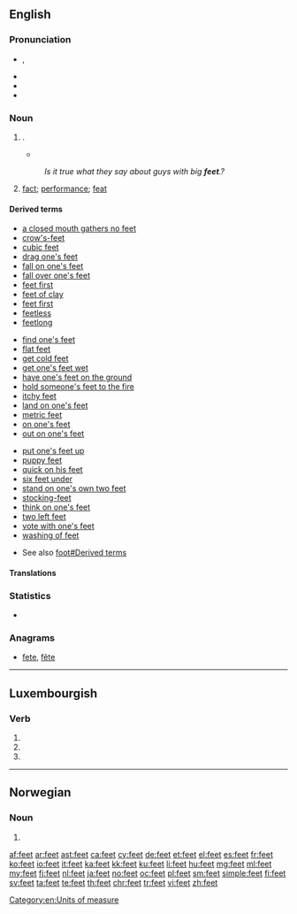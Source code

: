 ==English==

===Pronunciation===
* {{enPR|fēt}}, {{IPA|/fiːt/|lang=en}}
* {{audio|en-us-feet.ogg|Audio (US)|lang=en}}
* {{rhymes|iːt|lang=en}}
* {{homophones|lang=en|feat}}

===Noun===
{{head|en|plural}}

# {{en-irregular plural of|foot}}.
#* {{quote-book|year=1963|author={{w|Margery Allingham}}|title={{w|The China Governess}}
|chapter=14|url=http://openlibrary.org/works/OL2004261W
|passage=Just under the ceiling there were three lunette windows, heavily barred and blacked out in the normal way by centuries of grime. Their bases were on a level with the pavement outside, a narrow way which was several '''feet''' lower than the road behind the house.}}
#: ''Is it true what they say about guys with big '''feet'''.?''
# {{context|obsolete|lang=en}} [[fact]]; [[performance]]; [[feat]] <!--Webster 1913-->

====Derived terms====
{{rel-top3|Terms derived from ''feet''}}
* [[a closed mouth gathers no feet]]
* [[crow's-feet]]
* [[cubic feet]]
* [[drag one's feet]]
* [[fall on one's feet]]
* [[fall over one's feet]]
* [[feet first]]
* [[feet of clay]]
* [[feet first]]
* [[feetless]]
* [[feetlong]]
{{rel-mid3}}
* [[find one's feet]]
* [[flat feet]]
* [[get cold feet]]
* [[get one's feet wet]]
* [[have one's feet on the ground]]
* [[hold someone's feet to the fire]]
* [[itchy feet]]
* [[land on one's feet]]
* [[metric feet]]
* [[on one's feet]]
* [[out on one's feet]]
{{rel-mid3}}
* [[put one's feet up]]
* [[puppy feet]]
* [[quick on his feet]]
* [[six feet under]]
* [[stand on one's own two feet]]
* [[stocking-feet]]
* [[think on one's feet]]
* [[two left feet]]
* [[vote with one's feet]]
* [[washing of feet]]
{{rel-bottom}}

* See also [[foot#Derived terms]]

====Translations====
{{trans-see|foot}}
<!--Note: we don't give translations of inflected forms as these can vary with sense. They should be given at the foreign words (eg, French translations of "foot" can be found by following the links in the French entries of the translation tables at "foot") so information is not duplicated, thereby avoiding inconsistent information when changes are made to one copy but not to the other-->

===Statistics===
* {{rank|2|open|therefore|327|feet|lay|along|four}}

===Anagrams===
* [[fete#English|fete]], [[fête#English|fête]]

[[Category:en:Units of measure]]

----

==Luxembourgish==

===Verb===
{{head|lb|verb form}}

# {{inflection of|feeën||3|s|pres|indc|lang=lb}}
# {{inflection of|feeën||2|p|pres|indc|lang=lb}}
# {{inflection of|feeën||2|p|impr|lang=lb}}

----

==Norwegian==

===Noun===
{{no-noun-form|n}}

# {{inflection of|fe||s|definite|lang=no}}

[[af:feet]]
[[ar:feet]]
[[ast:feet]]
[[ca:feet]]
[[cy:feet]]
[[de:feet]]
[[et:feet]]
[[el:feet]]
[[es:feet]]
[[fr:feet]]
[[ko:feet]]
[[io:feet]]
[[it:feet]]
[[ka:feet]]
[[kk:feet]]
[[ku:feet]]
[[li:feet]]
[[hu:feet]]
[[mg:feet]]
[[ml:feet]]
[[my:feet]]
[[fj:feet]]
[[nl:feet]]
[[ja:feet]]
[[no:feet]]
[[oc:feet]]
[[pl:feet]]
[[sm:feet]]
[[simple:feet]]
[[fi:feet]]
[[sv:feet]]
[[ta:feet]]
[[te:feet]]
[[th:feet]]
[[chr:feet]]
[[tr:feet]]
[[vi:feet]]
[[zh:feet]]
